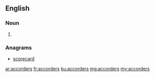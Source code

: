 ==English==

===Noun===
{{head|en|noun plural form}}

# {{plural of|accorder|lang=en}}

===Anagrams===
* [[scorecard#English|scorecard]]

[[ar:accorders]]
[[fr:accorders]]
[[ku:accorders]]
[[mg:accorders]]
[[my:accorders]]